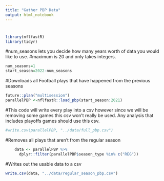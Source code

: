 ```yaml
---
title: "Gather PBP Data"
output: html_notebook
---
```


#

```r
library(nflfastR)
library(tidyr)
```

#num_seasons lets you decide how many years worth of data you would like to use.
#maximum is 20 and only takes integers.
```r
num_seasons=1
start_season=2022-num_seasons
```

#Downloads all Football plays that have happened from the previous seasons
```r
future::plan("multisession")
parallelPBP <-nflfastR::load_pbp(start_season:2021)
```


#This code will write every play into a csv however since we will be removing some games this csv won't really be used. Any analysis that includes playoffs games should use this csv.
```r
#write.csv(parallelPBP, "../data/full_pbp.csv")
```

#Removes all plays that aren't from the regular season
```r
    data <- parallelPBP %>%
      dplyr::filter(parallelPBP$season_type %in% c("REG"))
```

#Writes out the usable data to a csv
```r
write.csv(data, "../data/regular_season_pbp.csv")
```